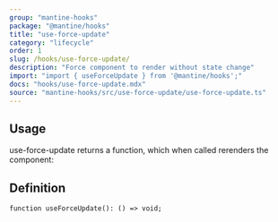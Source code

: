 ```yaml
---
group: "mantine-hooks"
package: "@mantine/hooks"
title: "use-force-update"
category: "lifecycle"
order: 1
slug: /hooks/use-force-update/
description: "Force component to render without state change"
import: "import { useForceUpdate } from '@mantine/hooks';"
docs: "hooks/use-force-update.mdx"
source: "mantine-hooks/src/use-force-update/use-force-update.ts"
---
```



## Usage

use-force-update returns a function, which when called rerenders the component:

<Demo data={HooksDemos.useForceUpdateDemo} />

## Definition

```tsx
function useForceUpdate(): () => void;
```
